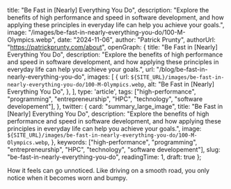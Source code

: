 
  title: "Be Fast in [Nearly] Everything You Do",
  description: "Explore the benefits of high performance and speed in software development, and how applying these principles in everyday life can help you achieve your goals.",
  image: "/images/be-fast-in-nearly-everything-you-do/100-M-Olympics.webp",
  date: "2024-11-06",
  author: "Patrick Prunty",
  authorUrl: "https://patrickprunty.com/about",
  openGraph: {
    title: "Be Fast in [Nearly] Everything You Do",
    description: "Explore the benefits of high performance and speed in software development, and how applying these principles in everyday life can help you achieve your goals.",
    url: "/blog/be-fast-in-nearly-everything-you-do",
    images: [
      {
        url: `${SITE_URL}/images/be-fast-in-nearly-everything-you-do/100-M-Olympics.webp`,
        alt: "Be Fast in [Nearly] Everything You Do",
      },
    ],
    type: 'article',
    tags: ["high-performance", "programming", "entrepreneurship", "HPC", "technology", "software developement"],
  },
  twitter: {
    card: "summary_large_image",
    title: "Be Fast in [Nearly] Everything You Do",
    description: "Explore the benefits of high performance and speed in software development, and how applying these principles in everyday life can help you achieve your goals.",
    image: `${SITE_URL}/images/be-fast-in-nearly-everything-you-do/100-M-Olympics.webp`,
  },
  keywords: ["high-performance", "programming", "entrepreneurship", "HPC", "technology", "software developement"],
  slug: "be-fast-in-nearly-everything-you-do",
  readingTime: 1,
  draft: true
};

How it feels can go unnoticed. Like driving on a smooth road, you only notice when it becomes worn and bumpy.